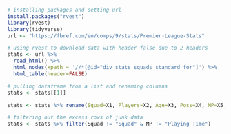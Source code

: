 ``` {r}
# installing packages and setting url
install.packages("rvest")
library(rvest)
library(tidyverse)
url <- "https://fbref.com/en/comps/9/stats/Premier-League-Stats"
```

```{r}
# using rvest to download data with header false due to 2 headers
stats <- url %>%
  read_html() %>%
  html_nodes(xpath = '//*[@id="div_stats_squads_standard_for"]') %>%
  html_table(header=FALSE)
```

```{r}
# pulling dataframe from a list and renaming columns
stats <- stats[[1]]

stats <- stats %>% rename(Squad=X1, Players=X2, Age=X3, Poss=X4, MP=X5, Starts=X6, Min=X7, ninties=X8, Gls=X9, Ast=X10, GminusPK=X11, PK=X12, PKatt=X13, CrdY=X14, CrdR=X15, Gls2=X16, Ast2=X17, GoalsAndAsts=X18, GminusPk=X19, GlsAndAstsminusPK=X20, xG=X21, npxG=X22, xA=X23, npxGandxA=X24, xG2=X25, xA2=X26, xGandxA=X27, npxG2=X28, npxGandxA2=X29)
```

```{r}
# filtering out the excess rows of junk data
stats <- stats %>% filter(Squad != "Squad" & MP != "Playing Time") 
```

